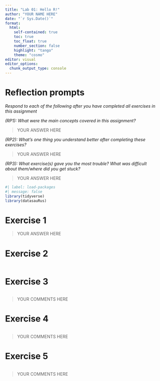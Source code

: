 ```yaml
---
title: "Lab 01: Hello R!"
author: "YOUR NAME HERE"
date: "`r Sys.Date()`"
format: 
  html:
    self-contained: true
    toc: true
    toc_float: true
    number_section: false
    highlight: "tango"
    theme: "cosmo"
editor: visual
editor_options: 
  chunk_output_type: console
---
```


# Reflection prompts

*Respond to each of the following after you have completed all exercises in this assignment*

*(RP1): What were the main concepts covered in this assignment?*

> YOUR ANSWER HERE

*(RP2): What's one thing you understand better after completing these exercises?*

> YOUR ANSWER HERE

*(RP3): What exercise(s) gave you the most trouble? What was difficult about them/where did you get stuck?*

> YOUR ANSWER HERE

```r
#| label: load-packages
#| message: false
library(tidyverse)
library(datasauRus)
```

# Exercise 1

> YOUR ANSWER HERE

# Exercise 2

```r
```

# Exercise 3

```r
```

> YOUR COMMENTS HERE

# Exercise 4

```r
```

> YOUR COMMENTS HERE

# Exercise 5

```r

```

> YOUR COMMENTS HERE